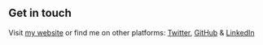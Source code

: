 ## Get in touch

Visit [my website](https://rkonit.com/) or find me on other platforms: [Twitter](https://www.twitter.com/rkonit), [GitHub](https://github.com/rkonit) & [LinkedIn](https://www.linkedin.com/in/rkonit/)
